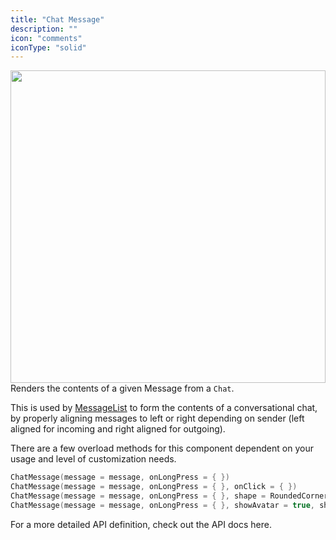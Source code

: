 ```yaml
---
title: "Chat Message"
description: ""
icon: "comments"
iconType: "solid"
---
```


<img 
height="500"  
width="100%" 
src="/images/android-sdk/chat-message.png"
/>
Renders the contents of a given Message from a `Chat`.

This is used by [MessageList](#messagelist) to form the contents of a conversational chat, by properly aligning messages to left or right depending on sender (left aligned for incoming and right aligned for outgoing).

There are a few overload methods for this component dependent on your usage and level of customization needs.

```Kotlin
ChatMessage(message = message, onLongPress = { })
ChatMessage(message = message, onLongPress = { }, onClick = { })
ChatMessage(message = message, onLongPress = { }, shape = RoundedCornerShape(20.dp))
ChatMessage(message = message, onLongPress = { }, showAvatar = true, showTimestamp = false)
```
For a more detailed API definition, check out the API docs here.